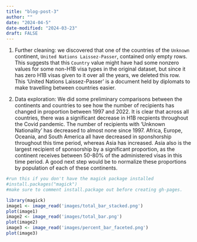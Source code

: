 ```yaml
---
title: "blog-post-3"
author: ""
date: "2024-04-5"
date-modified: "2024-03-23"
draft: FALSE
---
```



1. Further cleaning: we discovered that one of the countries of the `Unknown` continent, `United Nations Laissez-Passer`, contained only empty rows. This suggests that this `Country` value might have had some nonzero values for some non-H1B visa types in the original dataset, but since it has zero H1B visas given to it over all the years, we deleted this row.
This 'United Nations Laissez-Passer' is a document held by diplomats to make travelling between countries easier.

2. Data exploration: We did some preliminary comparisons between the continents and countries to see how the number of recipients has changed in proportion between 1997 and 2022. It is clear that across all countries, there was a significant decrease in H1B recpients throughout the Covid pandemic. The number of recipients with 'Unknown Nationality' has decreased to almost none since 1997. Africa, Europe, Oceania, and South America all have decreased in sponshorship throughout this time period, whereas Asia has increased. Asia also is the largest recipient of sponsorship by a significant proportion, as the continent receives between 50-80% of the administered visas in this time period. A good next step would be to normalize these proportions by population of each of these continents.

```r
#run this if you don't have the magick package installed
#install.packages("magick")
#make sure to comment install.package out before creating gh-pages.
```

```r
library(magick)
image1 <- image_read('images/total_bar_stacked.png')
plot(image1)
image2 <- image_read('images/total_bar.png')
plot(image2)
image3 <- image_read('images/percent_bar_faceted.png')
plot(image3)
```

